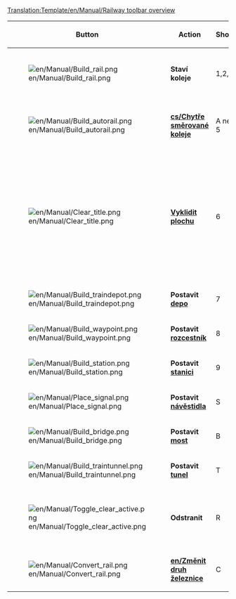 <noinclude>[[Translation:Template/en/Manual/Railway toolbar overview]]</noinclude><noinclude></noinclude>
{|{{en/Wikitable}}
|- style="background:#efefef"
!width='100' |Button
!width='150' |Action
!Shortcut
!Description

|-
|[[File:en/Manual/Build rail.png]]
|'''Staví koleje'''
|1,2,3,4
|Staví koleje ve vybraném směru, možnost kliknout a táhnout přímé koleje. Neúčinné, oproti nástroji [[en/Chytře směrované koleje]].

|-
|[[File:en/Manual/Build autorail.png]]
|'''[[cs/Chytře směrované koleje]]'''
|A nebo 5
| Velmi účinný nástroj pro stavění kolejív libovolném směru (ikdyž to ze začátku vypadá složitě). Použití s ''Ctrl'' koleje odstraní.

|-
|[[File:en/Manual/Clear title.png]]
|'''[[cs/Manual/Úpravy krajiny|Vyklidit plochu]]'''
|6
|Dynamit se používá k čištění čtverečků, buďto nechtěně postavených objektů nebo něčeho, co stojí v cestě. Upozorňujeme, že kliknutím na [[en/Stanice]] odstraní celou stanici, pokud v ní není vlak. Pokud je třeba odstranit jen kousek stanice, je třeba použít nástroj ''Odstranit'' v kombinaci s nástrojem ''Stanice'' [[File:en/Manual/Toggle clear active.png]]+[[File:en/Manual/Build station.png]]

|-
|[[File:en/Manual/Build traindepot.png]]
|'''Postavit [[cs/Depa|depo]]'''
|7
|Otevře nabídku [[cs/Depa|dep]] pro zvolení směru.

|-
|[[File:en/Manual/Build waypoint.png]]
|'''Postavit [[cs/Rozcestníky|rozcestník]]'''
|8
|Umožnuje umístit [[cs/Rozcestníky|rozcestník]] na železniční trati.

|-
|[[File:en/Manual/Build station.png]]
|'''Postavit [[cs/Stanice|stanici]]'''
|9
|Otevře nabídku velikostí a směrů [[cs/Stanice|stanic]].

|-
|[[File:en/Manual/Place signal.png]]
|'''Postavit [[cs/Manual/Signály|návěstidla]]'''
|S
|Nabídka různých druhů signalizačních zařízení.

|-
|[[File:en/Manual/Build bridge.png]]
|'''Postavit [[cs/Mosty|most]]'''
|B
|Nabídka pro stavění železničních [[cs/Mosty|mostů]].

|-
|[[File:en/Manual/Build traintunnel.png]]
|'''Postavit [[cs/Tunely|tunel]]'''
|T
|Nabídka pro stavění železničních [[cs/Tunely|tunelů]].

|-
|[[File:en/Manual/Toggle clear active.png]]
|'''Odstranit'''
|R
|Kliknutím na ''odstranit'', po vybrání jiného nástroje daný objekt odstraní. Například, pokud je třeba odstranit návěstidla z železnice, ale ne železnici samotnou.

|-
|[[File:en/Manual/Convert rail.png]]
|'''[[en/Změnit druh železnice]]'''
|C
|Změnit druh železnice z jednoho typu na jiný.

|}